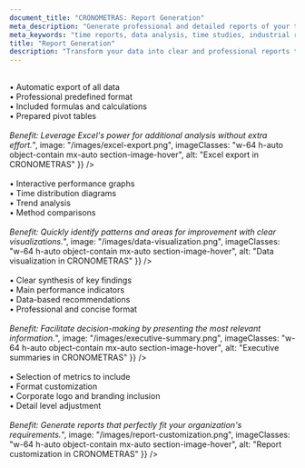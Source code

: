 ```yaml
---
document_title: "CRONOMETRAS: Report Generation"
meta_description: "Generate professional and detailed reports of your time studies with CRONOMETRAS."
meta_keywords: "time reports, data analysis, time studies, industrial reports"
title: "Report Generation"
description: "Transform your data into clear and professional reports that facilitate decision-making."
---
```


<Section
  section={{
    title: "Excel Export",
    content: "Take your data to a familiar and versatile format:<br/><br/>• Automatic export of all data<br/>• Professional predefined format<br/>• Included formulas and calculations<br/>• Prepared pivot tables<br/><br/><i>Benefit: Leverage Excel's power for additional analysis without extra effort.</i>",
    image: "/images/excel-export.png",
    imageClasses: "w-64 h-auto object-contain mx-auto section-image-hover",
    alt: "Excel export in CRONOMETRAS"
  }}
/>

<Section
  section={{
    title: "Data Visualization",
    content: "Understand your data at a glance:<br/><br/>• Interactive performance graphs<br/>• Time distribution diagrams<br/>• Trend analysis<br/>• Method comparisons<br/><br/><i>Benefit: Quickly identify patterns and areas for improvement with clear visualizations.</i>",
    image: "/images/data-visualization.png",
    imageClasses: "w-64 h-auto object-contain mx-auto section-image-hover",
    alt: "Data visualization in CRONOMETRAS"
  }}
/>

<Section
  section={{
    title: "Executive Summaries",
    content: "Communicate results effectively:<br/><br/>• Clear synthesis of key findings<br/>• Main performance indicators<br/>• Data-based recommendations<br/>• Professional and concise format<br/><br/><i>Benefit: Facilitate decision-making by presenting the most relevant information.</i>",
    image: "/images/executive-summary.png",
    imageClasses: "w-64 h-auto object-contain mx-auto section-image-hover",
    alt: "Executive summaries in CRONOMETRAS"
  }}
/>

<Section
  section={{
    title: "Report Customization",
    content: "Adapt reports to your needs:<br/><br/>• Selection of metrics to include<br/>• Format customization<br/>• Corporate logo and branding inclusion<br/>• Detail level adjustment<br/><br/><i>Benefit: Generate reports that perfectly fit your organization's requirements.</i>",
    image: "/images/report-customization.png",
    imageClasses: "w-64 h-auto object-contain mx-auto section-image-hover",
    alt: "Report customization in CRONOMETRAS"
  }}
/>
